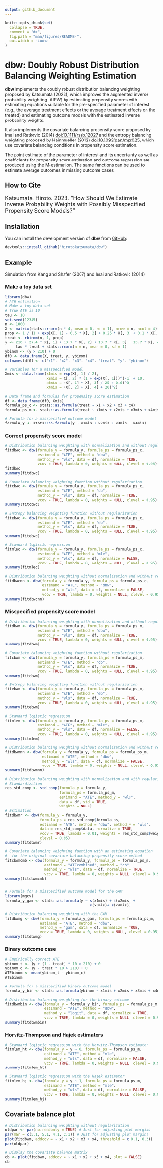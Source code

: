 ```yaml
---
output: github_document
---
```


<!-- README.md is generated from README.Rmd. Please edit that file -->

```r
knitr::opts_chunk$set(
  collapse = TRUE,
  comment = "#>",
  fig.path = "man/figures/README-",
  out.width = "100%"
)
```

# dbw: Doubly Robust Distribution Balancing Weighting Estimation

<!-- badges: start -->
<!-- badges: end -->

**dbw** implements the doubly robust distribution balancing weighting proposed by Katsumata (2023), which improves the augmented inverse probability weighting (AIPW) by estimating propensity scores with estimating equations suitable for the pre-specified parameter of interest (e.g., the average treatment effects or the average treatment effects on the treated) and estimating outcome models with the estimated inverse probability weights. 

It also implements the covariate balancing propensity score proposed by Imai and Ratkovic (2014) <doi:10.1111/rssb.12027> and the entropy balancing weighting proposed by Hainmueller (2012) <doi:10.1093/pan/mpr025>, which use covariate balancing conditions in propensity score estimation. 

The point estimate of the parameter of interest and its uncertainty as well as coefficients for propensity score estimation and outcome regression are produced using the M-estimation. The same functions can be used to estimate average outcomes in missing outcome cases.


## How to Cite
<font size="4"> 
Katsumata, Hiroto. 2023. "How Should We Estimate Inverse Probability Weights with Possibly Misspecified Propensity Score Models?"
</font>

## Installation
<!-- 
You can install the release version of **dbw** from [CRAN](https://CRAN.R-project.org/dbw):
``` r
install.packages("dbw")
```
-->

You can install the development version of **dbw** from [GitHub](https://github.com/hirotokatsumata/dbw):
``` r
devtools::install_github("hirotokatsumata/dbw")
```

## Example
Simulation from Kang and Shafer (2007) and Imai and Ratkovic (2014)

### Make a toy data set
```r
library(dbw)
# ATE estimation
# Make a toy data set
# True ATE is 10
tau <- 10
set.seed(12345)
n <- 1000
X <- matrix(stats::rnorm(n * 4, mean = 0, sd = 1), nrow = n, ncol = 4)
prop <- 1 / (1 + exp(X[, 1] - 0.5 * X[, 2] + 0.25 * X[, 3] + 0.1 * X[, 4]))
treat <- rbinom(n, 1, prop)
y <- 210 + 27.4 * X[, 1] + 13.7 * X[, 2] + 13.7 * X[, 3] + 13.7 * X[, 4] + 
     tau * treat + stats::rnorm(n = n, mean = 0, sd = 1)
ybinom <- (y > 210) + 0
df0 <- data.frame(X, treat, y, ybinom)
colnames(df0) <- c("x1", "x2", "x3", "x4", "treat", "y", "ybinom")

# Variables for a misspecified model
Xmis <- data.frame(x1mis = exp(X[, 1] / 2), 
                   x2mis = X[, 2] * (1 + exp(X[, 1]))^(-1) + 10,
                   x3mis = (X[, 1] * X[, 3] / 25 + 0.6)^3, 
                   x4mis = (X[, 2] + X[, 4] + 20)^2)

# Data frame and formulas for propensity score estimation
df <- data.frame(df0, Xmis)
formula_ps_c <- stats::as.formula(treat ~ x1 + x2 + x3 + x4)
formula_ps_m <- stats::as.formula(treat ~ x1mis + x2mis + x3mis + x4mis)

# Formula for a misspecified outcome model
formula_y <- stats::as.formula(y ~ x1mis + x2mis + x3mis + x4mis)
```

### Correct propensity score model

```r
# Distribution balancing weighting with normalization and without regularization
fitdbwc <- dbw(formula_y = formula_y, formula_ps = formula_ps_c, 
               estimand = "ATE", method = "dbw",
               method_y = "wls", data = df, normalize = TRUE, 
               vcov = TRUE, lambda = 0, weights = NULL, clevel = 0.95)
fitdbwc
summary(fitdbwc)

# Covariate balancing weighting function without regularization
fitcbwc <- dbw(formula_y = formula_y, formula_ps = formula_ps_c, 
               estimand = "ATE", method = "cb",
               method_y = "wls", data = df, normalize = TRUE, 
               vcov = TRUE, lambda = 0, weights = NULL, clevel = 0.95)
summary(fitcbwc)

# Entropy balancing weighting function without regularization
fitebwc <- dbw(formula_y = formula_y, formula_ps = formula_ps_c, 
               estimand = "ATE", method = "eb",
               method_y = "wls", data = df, normalize = TRUE, 
               vcov = TRUE, lambda = 0, weights = NULL, clevel = 0.95)
summary(fitebwc)

# Standard logistic regression
fitmlec <- dbw(formula_y = formula_y, formula_ps = formula_ps_c, 
               estimand = "ATE", method = "mle",
               method_y = "wls", data = df, normalize = FALSE, 
               vcov = TRUE, lambda = 0, weights = NULL, clevel = 0.95)
summary(fitmlec)

# Distribution balancing weighting without normalization and without regularization
fitdbwcnn <- dbw(formula_y = formula_y, formula_ps = formula_ps_c, 
                 estimand = "ATE", method = "dbw",
                 method_y = "wls", data = df, normalize = FALSE, 
                 vcov = TRUE, lambda = 0, weights = NULL, clevel = 0.95)
summary(fitdbwcnn)
```

### Misspecified propensity score model
```r
# Distribution balancing weighting with normalization and without regularization
fitdbwm <- dbw(formula_y = formula_y, formula_ps = formula_ps_m, 
               estimand = "ATE", method = "dbw",
               method_y = "wls", data = df, normalize = TRUE, 
               vcov = TRUE, lambda = 0, weights = NULL, clevel = 0.95)
summary(fitdbwm)

# Covariate balancing weighting function without regularization
fitcbwm <- dbw(formula_y = formula_y, formula_ps = formula_ps_m, 
               estimand = "ATE", method = "cb",
               method_y = "wls", data = df, normalize = TRUE, 
               vcov = TRUE, lambda = 0, weights = NULL, clevel = 0.95)
summary(fitcbwm)

# Entropy balancing weighting function without regularization
fitebwm <- dbw(formula_y = formula_y, formula_ps = formula_ps_m, 
               estimand = "ATE", method = "eb",
               method_y = "wls", data = df, normalize = TRUE, 
               vcov = TRUE, lambda = 0, weights = NULL, clevel = 0.95)
summary(fitebwm)

# Standard logistic regression
fitmlem <- dbw(formula_y = formula_y, formula_ps = formula_ps_m, 
               estimand = "ATE", method = "mle",
               method_y = "wls", data = df, normalize = FALSE, 
               vcov = TRUE, lambda = 0, weights = NULL, clevel = 0.95)
summary(fitmlem)

# Distribution balancing weighting without normalization and without regularization
fitdbwmnn <- dbw(formula_y = formula_y, formula_ps = formula_ps_m, 
                 estimand = "ATE", method = "dbw",
                 method_y = "wls", data = df, normalize = FALSE, 
                 vcov = TRUE, lambda = 0, weights = NULL, clevel = 0.95)
summary(fitdbwmnn)

# Distribution balancing weighting with normalization and with regularization
# Standardization
res_std_comp <- std_comp(formula_y = formula_y, 
                         formula_ps = formula_ps_m, 
                         estimand = "ATE", method_y = "wls", 
                         data = df, std = TRUE,
                         weights = NULL)
# Estimation
fitdbwmr <- dbw(formula_y = formula_y, 
                formula_ps = res_std_comp$formula_ps, 
                estimand = "ATE", method = "dbw", method_y = "wls",
                data = res_std_comp$data, normalize = TRUE, 
                vcov = TRUE, lambda = 0.01, weights = res_std_comp$weights, 
                clevel = 0.95)
summary(fitdbwmr)

# Covariate balancing weighting function with an estimating equation 
#  for the original covariate balancing propensity score method
fitcbwmcmb <- dbw(formula_y = formula_y, formula_ps = formula_ps_m, 
                  estimand = "ATEcombined", method = "cb",
                  method_y = "wls", data = df, normalize = TRUE, 
                  vcov = TRUE, lambda = 0, weights = NULL, clevel = 0.95)
summary(fitcbwmcmb)


# Formula for a misspecified outcome model for the GAM
library(mgcv)
formula_y_gam <- stats::as.formula(y ~ s(x1mis) + s(x2mis) + 
                                       s(x3mis)+ s(x4mis))

# Distribution balancing weighting with the GAM
fitdbwmg <- dbw(formula_y = formula_y_gam, formula_ps = formula_ps_m, 
                estimand = "ATE", method = "dbw",
                method_y = "gam", data = df, normalize = TRUE, 
                vcov = TRUE, lambda = 0, weights = NULL, clevel = 0.95)
summary(fitdbwmg)
```


### Binary outcome case
```r
# Empirically correct ATE
ybinom_t <- (y + (1 - treat) * 10 > 210) + 0
ybinom_c <- (y - treat * 10 > 210) + 0
ATEbinom <- mean(ybinom_t - ybinom_c)
ATEbinom

# Formula for a misspecified binary outcome model
formula_y_bin <- stats::as.formula(ybinom ~ x1mis + x2mis + x3mis + x4mis)

# Distribution balancing weighting for the binary outcome
fitdbwmbin <- dbw(formula_y = formula_y_bin, formula_ps = formula_ps_m, 
                  estimand = "ATE", method = "dbw",
                  method_y = "logit", data = df, normalize = TRUE, 
                  vcov = TRUE, lambda = 0, weights = NULL, clevel = 0.95)
summary(fitdbwmbin)
```


### Horvitz-Thompson and Hajek estimators
```r
# Standard logistic regression with the Horvitz-Thompson estimator
fitmlem_ht <- dbw(formula_y = y ~ 0, formula_ps = formula_ps_m, 
                  estimand = "ATE", method = "mle",
                  method_y = "wls", data = df, normalize = FALSE, 
                  vcov = TRUE, lambda = 0, weights = NULL, clevel = 0.95)
summary(fitmlem_ht)

# Standard logistic regression with the Hajek estimator
fitmlem_hj <- dbw(formula_y = y ~ 1, formula_ps = formula_ps_m, 
                  estimand = "ATE", method = "mle",
                  method_y = "wls", data = df, normalize = FALSE, 
                  vcov = TRUE, lambda = 0, weights = NULL, clevel = 0.95)
summary(fitmlem_hj)
```


## Covariate balance plot
```r
# Distribution balancing weighting without regularization
oldpar <- par(no.readonly = TRUE) # Just for adjusting plot margins
par(mar = c(5.1, 5.1, 4.1, 2.1)) # Just for adjusting plot margins
plot(fitdbwm, addcov = ~ x1 + x2 + x3 + x4, threshold = c(0.1, 0.2))
par(oldpar)

# Display the covariate balance matrix
cb <- plot(fitdbwm, addcov = ~ x1 + x2 + x3 + x4, plot = FALSE)
cb
```
